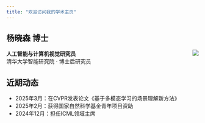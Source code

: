 ---
title: "欢迎访问我的学术主页"
---

## 杨晓森 博士

![](assets/portrait.jpg){.rounded .shadow style="max-width: 250px; float: right; margin-left: 2rem;"}

**人工智能与计算机视觉研究员**  
清华大学智能研究院 · 博士后研究员

::: {.callout-note}
## 近期动态
- 2025年3月：在CVPR发表论文《基于多模态学习的场景理解新方法》
- 2025年2月：获得国家自然科学基金青年项目资助
- 2024年12月：担任ICML领域主席
:::
